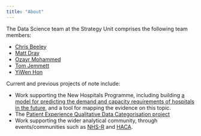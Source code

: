 ```yaml
---
title: "About"
---
```


The Data Science team at the Strategy Unit comprises the following team members:

- [Chris Beeley](https://github.com/ChrisBeeley)
- [Matt Dray](https://github.com/matt-dray)
- [Ozayr Mohammed](https://github.com/O-Mohammed)
- [Tom Jemmett](https://github.com/tomjemmett)
- [YiWen Hon](https://github.com/yiwen-h)

Current and previous projects of note include:

- Work supporting the New Hospitals Programme, including building [a model for predicting the demand and capacity requirements of hospitals in the future](https://connect.strategyunitwm.nhs.uk/nhp/project_information/), and a tool for mapping the evidence on this topic.
- The [Patient Experience Qualitative Data Categorisation project](https://cdu-data-science-team.github.io/PatientExperience-QDC/) 
- Work supporting the wider analytical community, through events/communities such as [NHS-R](https://nhsrcommunity.com/) and [HACA](https://haca-conference.nhs.uk/).
